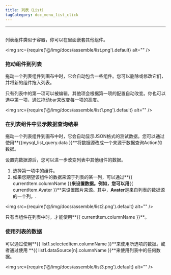 ```yaml
---
title: 列表（List）
tagCategory: doc_menu_list_click
---
```

---

## <Heading hidden>列表（List）</Heading>

列表组件类似于容器，你可以在里面嵌套其他组件。

<img
  src={require('@/img/docs/assemble/list.png').default}
  alt=""
/>

### 拖动组件到列表

拖动一个列表组件到画布中时，它会自动包含一些组件。您可以删除或修改它们，并将新的组件拖入列表。

只有列表中的第一项可以被编辑，其他项会根据第一项的配置自动改变。你也可以选中第一项，通过拖动bar来改变每一项的高度。

<img
  src={require('@/img/docs/assemble/list1.png').default}
  alt=""
/>

### 在列表组件中显示数据查询结果

拖动一个列表组件到画布中时，它会自动显示JSON格式的测试数据。您可以通过使用**{{mysql_list_query.data }}**将数据源改成一个来源于数据查询Action的数据。

设置完数据源后，您可以进一步改变列表中其他组件的数据。

1. 选择第一项中的组件。
2. 如果您期望该组件的数据来源于列表的某一列，可以通过**{{ currentItem.columnName }}**来设置数据。例如，您可以用**{{ currentItem.Avater }}**来设置图片来源。其中，**Avater**是来自列表的数据源的一个列。.

<img
  src={require('@/img/docs/assemble/list2.png').default}
  alt=""
/>

只有当组件在列表中时，才能使用**{{ currentItem.columnName }}**。

### 使用列表的数据

可以通过使用**{{ list1.selectedItem.columnName }}**来使用所选项的数据。或者通过使用 **{{ list1.dataSource[n].columnName }}**来使用列表中的任何数据。

<img
  src={require('@/img/docs/assemble/list3.png').default}
  alt=""
/>
